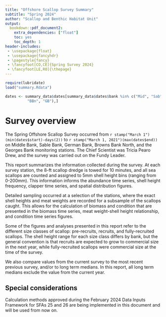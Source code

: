 ```yaml
--- 
title: "Offshore Scallop Survey Summary"
subtitle: "Spring 2024"
author: "Scallop and Benthic Habitat Unit"
output: 
  bookdown::pdf_document2:
    extra_dependencies: ["float"]
    toc: yes
    toc_depth: 1
header-includes:
 - \usepackage{float}
 - \usepackage{fancyhdr}
 - \pagestyle{fancy}
 - \fancyfoot[CO,CE]{Spring Survey 2024}
 - \fancyfoot[LE,RO]{\thepage}
---
```


```r
require(lubridate)
load("summary.Rdata")

dates <- summary_data$dates[summary_data$dates$bank %in% c("Mid", "Sab", "Ger",
          "BBn", "GB"),]
```

\newpage


# Survey overview

The Spring Offshore Scallop Survey occurred from `r stamp("March 1")(min(dates$start)-days(2))` to `r stamp("March 1, 2021")(max(dates$end))` on Middle Bank, Sable Bank, German Bank, Browns Bank North, and the Georges Bank monitoring stations. The Chief Scientist was Tricia Pearo Drew, and the survey was carried out on the Fundy Leader.

This report summarizes the information collected during the survey. At each survey station, the 8-ft scallop dredge is towed for 10 minutes, and all sea scallops are counted and assigned to 5mm shell height bins (ranging from 0-200mm). This information informs the abundance time series, shell height frequency, clapper time series, and spatial distribution figures. 

Detailed sampling occurred at a selection of the stations, where the exact shell heights and meat weights are recorded for a subsample of the scallops caught. This allows for the calculation of biomass and condition that are presented in the biomass time series, meat weight-shell height relationship, and condition time series figures. 

Some of the figures and analyses presented in this report refer to the different size classes of scallop: pre-recruits, recruits, and fully-recruited scallops. The shell height range for each size class differs by bank, but the general convention is that recruits are expected to grow to commercial size in the next year, while fully-recruited scallops were commercial size at the time of the survey. 

We also compare values from the current survey to the most recent previous survey, and/or to long term medians. In this report, all long term medians exclude the value from the current year. 


## Special considerations  

Calculation methods approved during the February 2024 Data Inputs Framework for SFAs 25 and 26 are being implemented in this document and will be used from now on.
